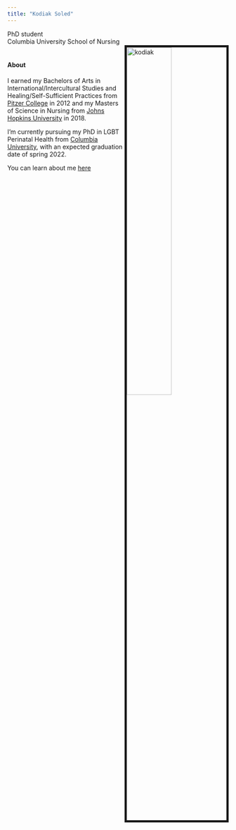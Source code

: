 ```yaml
---
title: "Kodiak Soled"
---
```


PhD student <br>
Columbia University School of Nursing
<br><img src="images/headshot.jpg" alt="kodiak" style="width:45%; float: right; border:5px solid"><br>

#### About

I earned my Bachelors of Arts in International/Intercultural Studies and Healing/Self-Sufficient Practices from [Pitzer College](https://www.pitzer.edu/) in 2012 and my Masters of Science in Nursing from [Johns Hopkins University](https://nursing.jhu.edu/academics/programs/pre-licensure/masters-entry/) in 2018. 

I'm currently pursuing my PhD in LGBT Perinatal Health from [Columbia University](http://www.nursing.columbia.edu/academics/academic-programs/doctoral-programs/phd-program), with an expected graduation date of spring 2022.

You can learn about me [here](about_me.html)

<br>
